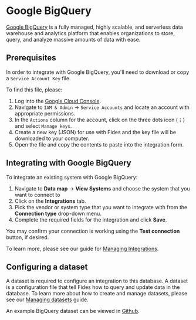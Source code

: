 
# Google BigQuery
[Google BigQuery](https://cloud.google.com/bigquery/) is a fully managed, highly scalable, and serverless data warehouse and analytics platform that enables organizations to store, query, and analyze massive amounts of data with ease.

## Prerequisites
In order to integrate with Google BigQuery, you'll need to download or copy a `Service Account Key` file. 

To find this file, please:
1. Log into the [Google Cloud Console](https://console.cloud.google.com/).
2. Navigate to `IAM & Admin` → `Service Accounts` and locate an account with appropriate permissions.
3. In the `Actions` column for the account, click on the three dots icon (⋮) and select `Manage keys`.
4. Create a new key (JSON) for use with Fides and the key file will be downloaded to your computer.
5. Open the file and copy the contents to paste into the integration form.


## Integrating with Google BigQuery
To integrate an existing system with Google BigQuery: 

1. Navigate to **Data map** → **View Systems** and choose the system that you want to connect to
2. Click on the **Integrations** tab.
3. Pick the vendor or system type that you want to integrate with from the **Connection type** drop-down menu.
4. Complete the required fields for the integration and click **Save**. 

You may confirm your connection is working using the **Test connection** button, if desired.

To learn more, please see our guide for [Managing Integrations](/user-guides/integrations/manage-integrations).

## Configuring a dataset
A dataset is required to configure an integration to this database. A dataset is a configuration file that tell Fides how to query and update data in the database. To learn more about how to create and manage datasets, please see our [Managing datasets](/user-guides/integrations/manage-datasets) guide.

An example BigQuery dataset can be viewed in [Github](https://github.com/ethyca/fides/blob/main/data/dataset/bigquery_example_test_dataset.yml).



